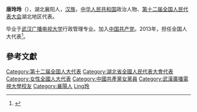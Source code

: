 '''唐玲玲'''（{{bd|1971年||}}），湖北襄阳人，[[汉族|汉族]]，[[中华人民共和国|中华人民共和国]]政治人物、[[第十二届全国人民代表大会|第十二届全国人民代表大会]]湖北地区代表。

毕业于[[武汉广播电视大学|武汉广播电视大学]]行政管理专业。加入[[中国共产党|中国共产党]]。2013年，担任全国人大代表<ref>{{cite news|title=全国人大代表信息-唐玲玲|url= http://210.82.31.1:8084/delegate/viewDelegate.action?dbid=121623|accessdate=2013-04-05|newspaper=全国人大网}}{{Dead link|date=2019年12月 |bot=InternetArchiveBot |fix-attempted=yes }}</ref>。

==參考文獻==
{{reflist}}
{{中国政治人物小作品}}
{{DEFAULTSORT:Tang唐}}
[[Category:第十二届全国人大代表|Category:第十二届全国人大代表]]
[[Category:湖北省全國人民代表大會代表|Category:湖北省全國人民代表大會代表]]
[[Category:女性全國人大代表|Category:女性全國人大代表]]
[[Category:中國共產黨女黨員|Category:中國共產黨女黨員]]
[[Category:武漢廣播電視大學校友|Category:武漢廣播電視大學校友]]
[[Category:襄陽人|Category:襄陽人]]
[[Category:唐姓|Ling玲]]